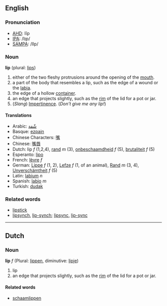 ==English==
===Pronunciation===
*[[w:AHD|AHD]]: lĭp
*[[w:IPA|IPA]]: /lɪp/
*[[w:SAMPA|SAMPA]]: /lIp/

===Noun===
'''lip''' (plural: [[lips]])

# either of the two fleshy protrusions around the opening of the [[mouth]].
# a part of the body that resembles a lip, such as the edge of a wound or the [[labia]].
# the edge of a hollow [[container]].
# an edge that projects slightly, such as the [[rim]] of the lid for a pot or jar.
# (''Slang'') [[Impertinence]].  (''Don't give me any lip!'')

====Translations====
*Arabic: [[شّفة]]
*Basque: [[ezpain]]
*Chinese Characters: [[嘴]]
*Chinese: [[嘴唇]]
*Dutch: lip ''f'' (1,2,4), [[rand]] ''m'' (3), [[onbeschaamdheid]] ''f'' (5), [[brutaliteit]] ''f'' (5)
*Esperanto: [[lipo]]
*French: [[lèvre]] ''f''
*German: [[Lippe]] ''f'' (1, 2), [[Lefze]] ''f'' (1, of an animal), [[Rand]] ''m'' (3, 4), [[Unverschämtheit]] ''f'' (5)
*Latin: [[labium]] ''n''
*Spanish: [[labio]] ''m''
*Turkish: [[dudak]]

===Related words===
*[[lipstick]]
*[[lipsynch]], [[lip-synch]]; [[lipsync]], [[lip-sync]]

----
==Dutch==
===Noun===
'''lip''' ''f'' (Plural: [[lippen]], diminutive: [[lipje]])

#lip
# an edge that projects slightly, such as the [[rim]] of the lid for a pot or jar.

====Related words====
*[[schaamlippen]]